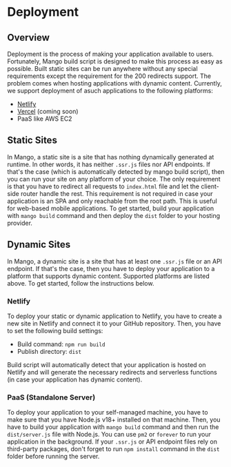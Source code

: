 # Deployment

## Overview

Deployment is the process of making your application available to users. Fortunately, Mango build script is designed to make this process as easy as possible. Built static sites can be run anywhere without any special requirements except the requirement for the 200 redirects support. The problem comes when hosting applications with dynamic content. Currently, we support deployment of asuch applications to the following platforms:

* [Netlify](https://www.netlify.com/)
* [Vercel](https://vercel.com/) (coming soon)
* PaaS like AWS EC2

## Static Sites

In Mango, a static site is a site that has nothing dynamically generated at runtime. In other words, it has neither `.ssr.js` files nor API endpoints. If that's the case (which is automatically detected by mango build script), then you can run your site on any platform of your choice. The only requirement is that you have to redirect all requests to `index.html` file and let the client-side router handle the rest. This requirement is not required in case your application is an SPA and only reachable from the root path. This is useful for web-based mobile applications. To get started, build your application with `mango build` command and then deploy the `dist` folder to your hosting provider.

## Dynamic Sites

In Mango, a dynamic site is a site that has at least one `.ssr.js` file or an API endpoint. If that's the case, then you have to deploy your application to a platform that supports dynamic content. Supported platforms are listed above. To get started, follow the instructions below.

### Netlify

To deploy your static or dynamic application to Netlify, you have to create a new site in Netlify and connect it to your GitHub repository. Then, you have to set the following build settings:

* Build command: `npm run build`
* Publish directory: `dist`

Build script will automatically detect that your application is hosted on Netlify and will generate the necessary redirects and serverless functions (in case your application has dynamic content).

### PaaS (Standalone Server)

To deploy your application to your self-managed machine, you have to make sure that you have Node.js v18+ installed on that machine. Then, you have to build your application with `mango build` command and then run the `dist/server.js` file with Node.js. You can use `pm2` or `forever` to run your application in the background. If your `.ssr.js` or API endpoint files rely on third-party packages, don't forget to run `npm install` command in the `dist` folder before running the server.
